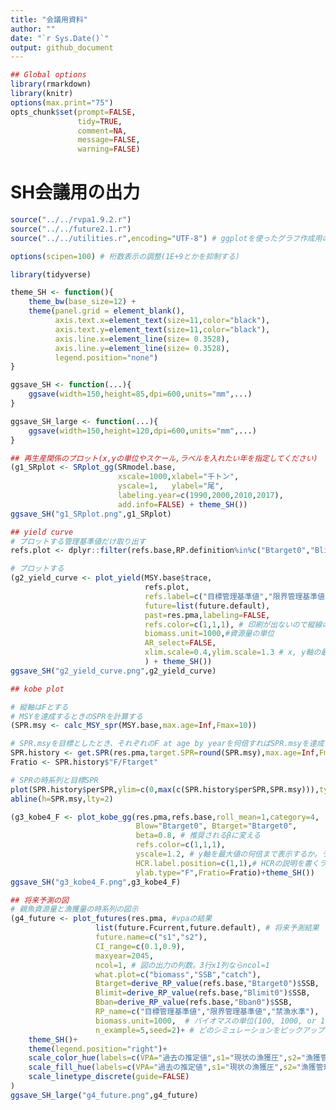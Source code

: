 ```yaml
---
title: "会議用資料"
author: ""
date: "`r Sys.Date()`"
output: github_document
---
```


```r

## Global options
library(rmarkdown)
library(knitr)
options(max.print="75")
opts_chunk$set(prompt=FALSE,
               tidy=TRUE,
               comment=NA,
               message=FALSE,
               warning=FALSE)


```

# SH会議用の出力
```r
source("../../rvpa1.9.2.r")
source("../../future2.1.r")
source("../../utilities.r",encoding="UTF-8") # ggplotを使ったグラフ作成用の関数

options(scipen=100) # 桁数表示の調整(1E+9とかを抑制する)

library(tidyverse)

theme_SH <- function(){
    theme_bw(base_size=12) +
    theme(panel.grid = element_blank(),
          axis.text.x=element_text(size=11,color="black"),
          axis.text.y=element_text(size=11,color="black"),
          axis.line.x=element_line(size= 0.3528),
          axis.line.y=element_line(size= 0.3528),
          legend.position="none")
}

ggsave_SH <- function(...){
    ggsave(width=150,height=85,dpi=600,units="mm",...)
}

ggsave_SH_large <- function(...){
    ggsave(width=150,height=120,dpi=600,units="mm",...)
}

## 再生産関係のプロット(x,yの単位やスケール,ラベルを入れたい年を指定してください)
(g1_SRplot <- SRplot_gg(SRmodel.base,
                        xscale=1000,xlabel="千トン",
                        yscale=1,   ylabel="尾",
                        labeling.year=c(1990,2000,2010,2017),
                        add.info=FALSE) + theme_SH())
ggsave_SH("g1_SRplot.png",g1_SRplot)

## yield curve
# プロットする管理基準値だけ取り出す
refs.plot <- dplyr::filter(refs.base,RP.definition%in%c("Btarget0","Blimit0","Bban0"))

# プロットする
(g2_yield_curve <- plot_yield(MSY.base$trace,
                              refs.plot,
                              refs.label=c("目標管理基準値","限界管理基準値","禁漁水準"),
                              future=list(future.default),
                              past=res.pma,labeling=FALSE,
                              refs.color=c(1,1,1), # 印刷が出ないので縦線の色は黒にすることに
                              biomass.unit=1000,#資源量の単位
                              AR_select=FALSE,
                              xlim.scale=0.4,ylim.scale=1.3 # x, y軸の最大値の何倍までプロットするか。ラベルやyield curveの形を見ながら適宜調整してください
                              ) + theme_SH())
ggsave_SH("g2_yield_curve.png",g2_yield_curve)

## kobe plot

# 縦軸はFとする
# MSYを達成するときのSPRを計算する
(SPR.msy <- calc_MSY_spr(MSY.base,max.age=Inf,Fmax=10))

# SPR.msyを目標としたとき、それぞれのF at age by yearを何倍すればSPR.msyを達成できるか計算
SPR.history <- get.SPR(res.pma,target.SPR=round(SPR.msy),max.age=Inf,Fmax=10)$ysdata
Fratio <- SPR.history$"F/Ftarget"

# SPRの時系列と目標SPR
plot(SPR.history$perSPR,ylim=c(0,max(c(SPR.history$perSPR,SPR.msy))),type="b")
abline(h=SPR.msy,lty=2)

(g3_kobe4_F <- plot_kobe_gg(res.pma,refs.base,roll_mean=1,category=4,
                            Blow="Btarget0", Btarget="Btarget0",
                            beta=0.8, # 推奨されるβに変える
                            refs.color=c(1,1,1),
                            yscale=1.2, # y軸を最大値の何倍まで表示するか。ラベルの重なり具合を見ながら調整してください
                            HCR.label.position=c(1,1),# HCRの説明を書くラベルの位置。相対値なので位置を見ながら調整してください。
                            ylab.type="F",Fratio=Fratio)+theme_SH())
ggsave_SH("g3_kobe4_F.png",g3_kobe4_F)

## 将来予測の図
# 親魚資源量と漁獲量の時系列の図示
(g4_future <- plot_futures(res.pma, #vpaの結果
                   list(future.Fcurrent,future.default), # 将来予測結果
                   future.name=c("s1","s2"),
                   CI_range=c(0.1,0.9),
                   maxyear=2045,
                   ncol=1, # 図の出力の列数。3行x1列ならncol=1
                   what.plot=c("biomass","SSB","catch"),
                   Btarget=derive_RP_value(refs.base,"Btarget0")$SSB,
                   Blimit=derive_RP_value(refs.base,"Blimit0")$SSB,
                   Bban=derive_RP_value(refs.base,"Bban0")$SSB,
                   RP_name=c("目標管理基準値","限界管理基準値","禁漁水準"),
                   biomass.unit=1000,  # バイオマスの単位(100, 1000, or 10000トン)
                   n_example=5,seed=2)+ # どのシミュレーションをピックアップするかはseedの値を変えて調整してください
    theme_SH()+
    theme(legend.position="right")+
    scale_color_hue(labels=c(VPA="過去の推定値",s1="現状の漁獲圧",s2="漁獲管理規則\n(β=0.8)"))+
    scale_fill_hue(labels=c(VPA="過去の推定値",s1="現状の漁獲圧",s2="漁獲管理規則\n(β=0.8)"))+
    scale_linetype_discrete(guide=FALSE)
)
ggsave_SH_large("g4_future.png",g4_future)

```



